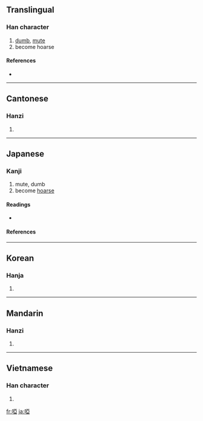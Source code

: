 {{also|哑|唖}}
==Translingual==

===Han character===
{{Han char|rn=30|rad=口|as=08|sn=11|four=6101<sub>7</sub>|canj=口一中一 (RMLM)}}

# [[dumb]], [[mute]]
# become hoarse

====References====
* {{Han ref|kx=0196.150|dkj=03835|dj=0417.240|hdz=10636.070|uh=555E|ud=21854|bh=B0D7|bd=45271}}

----

==Cantonese==

===Hanzi===
{{yue-hanzi|jyut=|y=a1, a2|sim=哑}}

# {{defn|Cantonese}}

----

==Japanese==
{{ja-forms|[[唖]]|[[哑]]|[[啞]]|}}

===Kanji===
{{ja-kanji|grade=9|rs=口08}}

# mute, dumb
# become [[hoarse]]

====Readings====
* {{ja-readings|kanon=[[あ]] (a), [[あく]] (aku)|goon=[[え]] (e)、[[やく]] (yaku)|kun=[[おし]] (oshi)}}

====References====
{{ja-kref
|ku= 1508
|shift= 3671
|jis= 2F28
|euc=
|freq= ''not ranked''
|nelson= ''not listed''
|newnelson= 827
|halpern= ''not listed''
|kld= ''not listed''
|heisig= ''not listed''
|tuttle= ''not listed''
}}

----

==Korean==

===Hanja===
{{ko-hanja|hangeul=아|rv=a|mr=a}}

# {{defn|Korean}}

----

==Mandarin==

===Hanzi===
{{cmn-hanzi|sim=哑|pin=[[yǎ]] ([[ya3]])|wg=ya<sup>3</sup>}}

# {{defn|Mandarin}}

----

==Vietnamese==

===Han character===
{{vi-hantu|[[á]], [[ạ]], [[ớ]]}}

# {{defn|Vietnamese}}

[[fr:啞]]
[[ja:啞]]